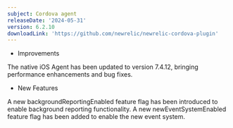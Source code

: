 ```yaml
---
subject: Cordova agent
releaseDate: '2024-05-31'
version: 6.2.10
downloadLink: 'https://github.com/newrelic/newrelic-cordova-plugin'
---
```


* Improvements

The native iOS Agent has been updated to version 7.4.12, bringing performance enhancements and bug fixes.

* New Features

A new backgroundReportingEnabled feature flag has been introduced to enable background reporting functionality.
A new newEventSystemEnabled feature flag has been added to enable the new event system.
